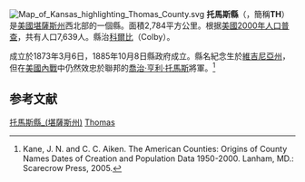 {{noteTA
|T=zh-hans:托马斯县 (堪萨斯州);zh-hk:托馬斯縣 (堪薩斯州);zh-tw:托馬斯郡 (堪薩斯州);
}}

{{Otheruses|托馬斯縣|subject=美國堪薩斯州的一個縣|other=同名的縣}}
[[File:Map_of_Kansas_highlighting_Thomas_County.svg|right]]
'''托馬斯縣'''（{{lang-en|Thomas County}}，簡稱'''TH'''）是[[美國|美國]][[堪薩斯州|堪薩斯州]]西北部的一個縣。面積2,784平方公里。根据[[美國2000年人口普查|美國2000年人口普查]]，共有人口7,639人。縣治[[科爾比_(堪薩斯州)|科爾比]]（Colby）。

成立於1873年3月6日，1885年10月8日縣政府成立。縣名紀念生於[[維吉尼亞州|維吉尼亞州]]，但在[[美國內戰|美國內戰]]中仍然效忠於聯邦的[[喬治·亨利·托馬斯|喬治·亨利·托馬斯]]將軍。<ref>Kane, J. N. and C. C. Aiken. The American Counties: Origins of County Names Dates of Creation and Population Data 1950-2000. Lanham, MD.: Scarecrow Press, 2005.</ref>

==参考文献==
{{reflist}}

{{托馬斯縣 (堪薩斯州)}}

{{Kansas-stub}}

[[Category:托馬斯縣_(堪薩斯州)|]]
[[Category:堪萨斯州行政区划|Thomas]]